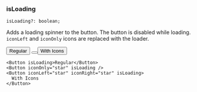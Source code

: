 
### isLoading

```
isLoading?: boolean;
```

Adds a loading spinner to the button. The button is disabled while loading.
`iconLeft` and `iconOnly` icons are replaced with the loader.

<div className="flex gap-2">
  <Button isLoading>Regular</Button>
  <Button iconOnly="star" isLoading />
  <Button iconLeft="star" iconRight="star" isLoading>
    With Icons
  </Button>
</div>

```tsx
<Button isLoading>Regular</Button>
<Button iconOnly="star" isLoading />
<Button iconLeft="star" iconRight="star" isLoading>
  With Icons
</Button>
```
